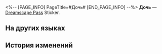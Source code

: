 <%-- [PAGE_INFO]
PageTitle=#Дочь#
[END_PAGE_INFO] --%>
{{Предмет Инфобокс
|id          = 223059
|Изображение = Dreamscape Pass Sticker Дочь.png
|Тип         = Dreamscape Pass Sticker
|Тип2        = Искатель грёз Stickers
|Инвентарь   = 
|Редкость    = 4
|Эффект      = 
|Описание    = Пронумерованные наклейки, используемые для украшения дневника сновидений. Бывают самыми разными.
|Источник1   = [[Станьте свидетелем истории отца Уэсли и дочери Пенелопы на всех картах]]
}}
{{Описание|Противоположностью любви является не безразличие, а трагедия.}}
'''Дочь''' — [[Dreamscape Pass]] Sticker.

==На других языках==
{{На других языках
|en   = Daughter
|zhs  = 女儿
|zht  = 女兒
|ja   = 娘
|ko   = 딸
|es   = Hija
|fr   = Fille
|ru   = Дочь
|th   = ลูกสาว
|vi   = Con Gái
|de   = Tochter
|id   = Putri
|pt   = Filha
}}

==История изменений==
{{История изменений|3.5}}
